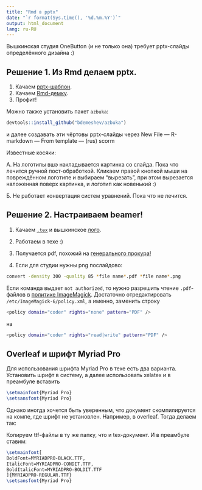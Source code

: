 ```yaml
---
title: "Rmd в pptx"
date: "`r format(Sys.time(), '%d.%m.%Y')`"
output: html_document
lang: ru-RU
---
```


Вышкинская студия OneButton (и не только она) требует pptx-слайды определённого дизайна :)

## Решение 1. Из Rmd делаем pptx.

1. Качаем [pptx-шаблон](https://github.com/bdemeshev/installation/raw/master/rmd_pptx_hse_template/scorm_hse_template_alpha.pptx).
2. Качаем [Rmd-демку](https://github.com/bdemeshev/installation/raw/master/rmd_pptx_hse_template/pptx_slides_scorm_hse_demo.Rmd).
3. Профит!

Можно также установить пакет `azbuka`:

```r
devtools::install_github("bdemeshev/azbuka")
```

и далее создавать эти чёртовы pptx-слайды через New File — R-markdown — From template — (rus) scorm


Известные косяки:

А. На логотипы вшэ накладывается картинка со слайда. Пока что лечится ручной пост-обработкой.
Кликаем правой кнопкой мыши на повреждённом логотипе и выбираем "вырезать", при этом вырезается наложенная поверх картинка, и логотип как новенький :)

Б. Не работает конвертация систем уравнений. Пока что не лечится.


## Решение 2. Настраиваем beamer!

1. Качаем [`.tex`](https://github.com/bdemeshev/installation/raw/master/scorm_beamer/scorm_beamer.tex) и вышкинское [лого](https://github.com/bdemeshev/installation/raw/master/scorm_beamer/logo_%D1%81_hse_cmyk.eps).

2. Работаем в техе :)

3. Получается pdf, похожий на [генерального прокура!](https://github.com/bdemeshev/installation/raw/master/scorm_beamer/scorm_beamer.pdf)

4. Если для студии нужны png послайдово:

```bash
convert -density 300 -quality 85 *file name*.pdf *file name*.png
```

Если команда выдает `not authorized`, то нужно разрешить чтение `.pdf`-файлов в [политике ImageMagick](https://askubuntu.com/questions/1081895/). 
Достаточно отредактировать `/etc/ImageMagick-6/policy.xml`, а именно, заменить строку

```bash
<policy domain="coder" rights="none" pattern="PDF" />
```

на

```bash
<policy domain="coder" rights="read|write" pattern="PDF" />
```


## Overleaf и шрифт Myriad Pro

Для использования шрифта Myriad Pro в техе есть два варианта. 
Установить шрифт в систему, а далее использовать xelatex и в преамбуле вставить

```tex
\setmainfont{Myriad Pro} 
\setsansfont{Myriad Pro}
```

Однако иногда хочется быть уверенным, что документ скомпилируется на компе, где шрифт не установлен.
Например, в overleaf. Тогда делаем так:

Копируем ttf-файлы в ту же папку, что и tex-документ. И в преамбуле ставим:

```tex
\setmainfont[
BoldFont=MYRIADPRO-BLACK.TTF,
ItalicFont=MYRIADPRO-CONDIT.TTF,
BoldItalicFont=MYRIADPRO-BOLDIT.TTF
]{MYRIADPRO-REGULAR.TTF}
\setsansfont{Myriad Pro}
```